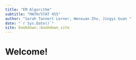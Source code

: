 ```yaml
--- 
title: "EM Algorithm"
subtitle: "MATH/STAT 455"
author: "Sarah Tannert Lerner, Wenxuan Zhu, Jingyi Guan "
date: "`r Sys.Date()`"
site: bookdown::bookdown_site
---
```


# Welcome!

